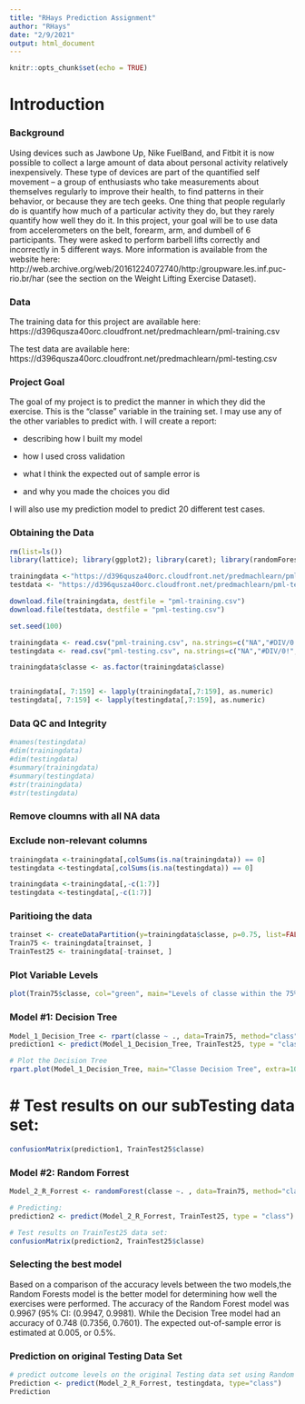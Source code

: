 ---
title: "RHays Prediction Assignment"
author: "RHays"
date: "2/9/2021"
output: html_document
---

```{r setup, include=FALSE}
knitr::opts_chunk$set(echo = TRUE)
```
# Introduction
### Background
Using devices such as Jawbone Up, Nike FuelBand, and Fitbit it is now possible to collect a large amount of data about personal activity relatively inexpensively. These type of devices are part of the quantified self movement – a group of enthusiasts who take measurements about themselves regularly to improve their health, to find patterns in their behavior, or because they are tech geeks. One thing that people regularly do is quantify how much of a particular activity they do, but they rarely quantify how well they do it. In this project, your goal will be to use data from accelerometers on the belt, forearm, arm, and dumbell of 6 participants. They were asked to perform barbell lifts correctly and incorrectly in 5 different ways. More information is available from the website here: http://web.archive.org/web/20161224072740/http:/groupware.les.inf.puc-rio.br/har (see the section on the Weight Lifting Exercise Dataset).

### Data
The training data for this project are available here:
https://d396qusza40orc.cloudfront.net/predmachlearn/pml-training.csv

The test data are available here:
https://d396qusza40orc.cloudfront.net/predmachlearn/pml-testing.csv

### Project Goal
The goal of my project is to predict the manner in which they did the exercise. This is the "classe" variable in the training set. I may use any of the other variables to predict with. I will create a report: 

* describing how I built my model

* how I used cross validation 

* what I think the expected out of sample error is 

* and why you made the choices you did 

I will also use my prediction model to predict 20 different test cases.

### Obtaining the Data
```{r}
rm(list=ls())
library(lattice); library(ggplot2); library(caret); library(randomForest); library(rpart); library(rpart.plot);
```

```{r}
trainingdata <-"https://d396qusza40orc.cloudfront.net/predmachlearn/pml-training.csv"
testdata <- "https://d396qusza40orc.cloudfront.net/predmachlearn/pml-testing.csv"

download.file(trainingdata, destfile = "pml-training.csv")
download.file(testdata, destfile = "pml-testing.csv")

set.seed(100)

trainingdata <- read.csv("pml-training.csv", na.strings=c("NA","#DIV/0!", ""))
testingdata <- read.csv("pml-testing.csv", na.strings=c("NA","#DIV/0!", ""))

trainingdata$classe <- as.factor(trainingdata$classe)


trainingdata[, 7:159] <- lapply(trainingdata[,7:159], as.numeric)
testingdata[, 7:159] <- lapply(testingdata[,7:159], as.numeric)

```
### Data QC and Integrity
```{r}
#names(testingdata)
#dim(trainingdata)
#dim(testingdata)
#summary(trainingdata)
#summary(testingdata)
#str(trainingdata)
#str(testingdata)
```
### Remove cloumns with all NA data
### Exclude non-relevant columns
```{r}
trainingdata <-trainingdata[,colSums(is.na(trainingdata)) == 0]
testingdata <-testingdata[,colSums(is.na(testingdata)) == 0]

trainingdata <-trainingdata[,-c(1:7)]
testingdata <-testingdata[,-c(1:7)]
```
### Paritioing the data
```{r}
trainset <- createDataPartition(y=trainingdata$classe, p=0.75, list=FALSE)
Train75 <- trainingdata[trainset, ] 
TrainTest25 <- trainingdata[-trainset, ]
```
### Plot Variable Levels
```{r}

plot(Train75$classe, col="green", main="Levels of classe within the 75% Training data set", xlab="Variable:classe", ylab="Frequency")
```
### Model #1: Decision Tree
```{r}
Model_1_Decision_Tree <- rpart(classe ~ ., data=Train75, method="class")
prediction1 <- predict(Model_1_Decision_Tree, TrainTest25, type = "class")

# Plot the Decision Tree
rpart.plot(Model_1_Decision_Tree, main="Classe Decision Tree", extra=102, under=TRUE, faclen=0)
```
# # Test results on our subTesting data set:
```{r}
confusionMatrix(prediction1, TrainTest25$classe)
```
### Model #2: Random Forrest

```{r}
Model_2_R_Forrest <- randomForest(classe ~. , data=Train75, method="class")

# Predicting:
prediction2 <- predict(Model_2_R_Forrest, TrainTest25, type = "class")

# Test results on TrainTest25 data set:
confusionMatrix(prediction2, TrainTest25$classe)
```
### Selecting the best model
Based on a comparison of the accuracy levels between the two models,the Random Forests model is the better model for determining how well the exercises were performed. 
The accuracy of the Random Forest model was 0.9967 (95% CI: (0.9947, 0.9981). 
While the Decision Tree model had an accuracy of 0.748 (0.7356, 0.7601). 
The expected out-of-sample error is estimated at 0.005, or 0.5%.


### Prediction on original Testing Data Set
```{r}
# predict outcome levels on the original Testing data set using Random Forest algorithm
Prediction <- predict(Model_2_R_Forrest, testingdata, type="class")
Prediction
```





